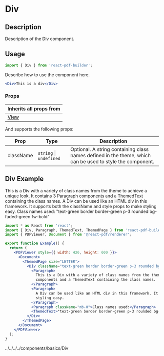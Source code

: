 

<Meta title="Documentation/Components/Basics/Div" />

<h1>Div</h1>

## Description

Description of the Div component.

## Usage

```jsx
import { Div } from 'react-pdf-builder';
```

Describe how to use the component here.

```jsx
<Div>This is a div</Div>
```

### Props

| Inherits all props from                       |
| --------------------------------------------- |
| [View](https://react-pdf.org/components#view) |

And supports the following props:

| Prop      | Type                        | Description                                                                                               |
| --------- | --------------------------- | --------------------------------------------------------------------------------------------------------- |
| className | `string` &#124; `undefined` | Optional. A string containing class names defined in the theme, which can be used to style the component. |

## Div Example

<DocsPDF>
  <Div className="text-green border border-green p-3 rounded bg-faded-green fw-bold">
    <Paragraph>This is a Div with a variety of class names from the theme to achieve a unique look. It contains 3 Paragraph components and a ThemedText containing the class names.</Paragraph>
    <Paragraph>A Div can be used like an HTML div in this framework. It supports both the className and style props to make styling easy.</Paragraph>
    <Paragraph className="mb-0">Class names used:</Paragraph>
    <ThemedText>"text-green border border-green p-3 rounded bg-faded-green fw-bold"</ThemedText>
  </Div>
</DocsPDF>

```jsx
import * as React from 'react';
import { Div, Paragraph, ThemedText, ThemedPage } from 'react-pdf-builder';
import { PDFViewer, Document } from '@react-pdf/renderer';

export function Example() {
  return (
    <PDFViewer style={{ width: 420, height: 600 }}>
      <Document>
        <ThemedPage size="LETTER">
          <Div className="text-green border border-green p-3 rounded bg-faded-green fw-bold">
            <Paragraph>
              This is a Div with a variety of class names from the theme to achieve a unique look. It contains 3 Paragraph
              components and a ThemedText containing the class names.
            </Paragraph>
            <Paragraph>
              A Div can be used like an HTML div in this framework. It supports both the className and style props to make
              styling easy.
            </Paragraph>
            <Paragraph className="mb-0">Class names used:</Paragraph>
            <ThemedText>"text-green border border-green p-3 rounded bg-faded-green fw-bold"</ThemedText>
          </Div>
        </ThemedPage>
      </Document>
    </PDFViewer>
  );
}
```
../../../../components/basics/Div